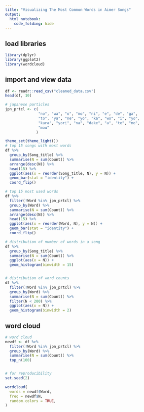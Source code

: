 ```yaml
---
title: "Visualizing The Most Common Words in Aimer Songs"
output:
  html_notebook:
    code_folding: hide
---
```


## load libraries
```r
library(dplyr)
library(ggplot2)
library(wordcloud)
```
## import and view data
```r
df <- readr::read_csv("cleaned_data.csv")
head(df, 10)

# japanese particles
jpn_prtcl <- c(
               "no", "wa", "o", "mo", "ni", "e", "de", "ga",
               "to", "ya", "ne", "yo", "ka", "wo", "i", "yo",
               "kara", "yori", "na", "dake", "a", "te", "mo",
               "mou"
              )
```

```r
theme_set(theme_light())
# top 15 songs with most words
df %>%
  group_by(Song_title) %>%
  summarise(N = sum(Count)) %>%
  arrange(desc(N)) %>%
  head(15) %>%
  ggplot(aes(x = reorder(Song_title, N), y = N)) +
  geom_bar(stat = "identity") +
  coord_flip() 

# top 15 most used words
df %>%
  filter(!Word %in% jpn_prtcl) %>%
  group_by(Word) %>%
  summarise(N = sum(Count)) %>%
  arrange(desc(N)) %>%
  head(15) %>%
  ggplot(aes(x = reorder(Word, N), y = N)) +
  geom_bar(stat = "identity") +
  coord_flip()

# distribution of number of words in a song
df %>%
  group_by(Song_title) %>%
  summarise(N = sum(Count)) %>%
  ggplot(aes(x = N)) +
  geom_histogram(binwidth = 15)


# distribution of word counts
df %>%
  filter(!Word %in% jpn_prtcl) %>%
  group_by(Word) %>%
  summarise(N = sum(Count)) %>%
  filter(N < 200) %>%
  ggplot(aes(x = N)) +
  geom_histogram(binwidth = 2)
```

## word cloud
```r
# word cloud
newdf <- df %>%
  filter(!Word %in% jpn_prtcl) %>%
  group_by(Word) %>%
  summarise(N = sum(Count)) %>%
  top_n(100)


# for reproducibility
set.seed(2)

wordcloud(
  words = newdf$Word,
  freq = newdf$N,
  random.colors = TRUE,
)

```
